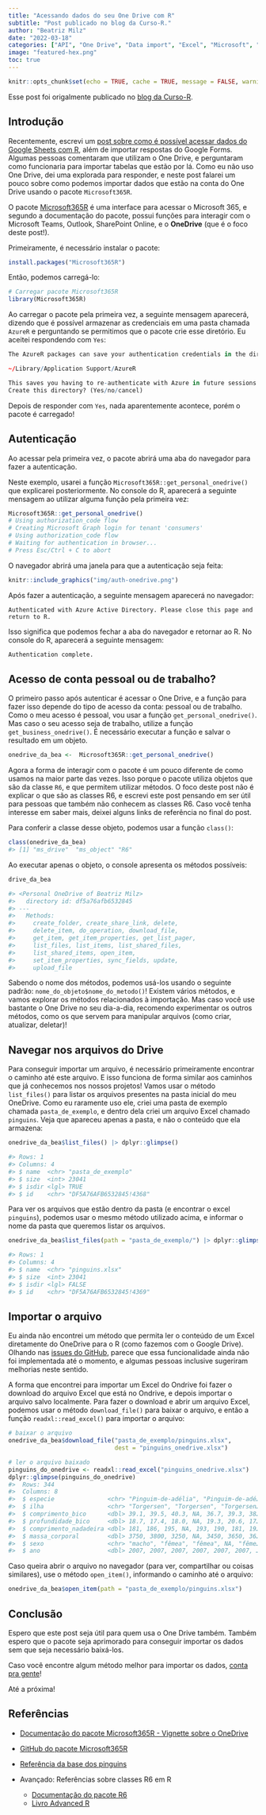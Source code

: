 ```yaml
---
title: "Acessando dados do seu One Drive com R"
subtitle: "Post publicado no blog da Curso-R."
author: "Beatriz Milz"
date: "2022-03-18"
categories: ["API", "One Drive", "Data import", "Excel", "Microsoft", "Azure", "Microsoft365R"]
image: "featured-hex.png"
toc: true
---
```


```r
knitr::opts_chunk$set(echo = TRUE, cache = TRUE, message = FALSE, warning = FALSE,  collapse = TRUE)
```

::: callout-tip
Esse post foi origalmente publicado no [blog da Curso-R](https://blog.curso-r.com/posts/2022-03-18-onedrive/).
:::

## Introdução

Recentemente, escrevi um [post sobre como é possível acessar dados do Google Sheets com R](https://blog.curso-r.com/posts/2022-03-08-googlesheets4/), além de importar respostas do Google Forms.
Algumas pessoas comentaram que utilizam o One Drive, e perguntaram como funcionaria para importar tabelas que estão por lá.
Como eu não uso One Drive, dei uma explorada para responder, e neste post falarei um pouco sobre como podemos importar dados que estão na conta do One Drive usando o pacote `Microsoft365R`.

O pacote [Microsoft365R](https://github.com/Azure/Microsoft365R) é uma interface para acessar o Microsoft 365, e segundo a documentação do pacote, possui funções para interagir com o Microsoft Teams, Outlook, SharePoint Online, e o **OneDrive** (que é o foco deste post!).

Primeiramente, é necessário instalar o pacote:

``` r
install.packages("Microsoft365R")
```

Então, podemos carregá-lo:

```r
# Carregar pacote Microsoft365R
library(Microsoft365R)
```

Ao carregar o pacote pela primeira vez, a seguinte mensagem aparecerá, dizendo que é possível armazenar as credenciais em uma pasta chamada `AzureR` e perguntando se permitimos que o pacote crie esse diretório.
Eu aceitei respondendo com `Yes`:

``` r
The AzureR packages can save your authentication credentials in the directory:

~/Library/Application Support/AzureR

This saves you having to re-authenticate with Azure in future sessions.
Create this directory? (Yes/no/cancel) 
```

Depois de responder com `Yes`, nada aparentemente acontece, porém o pacote é carregado!

## Autenticação

Ao acessar pela primeira vez, o pacote abrirá uma aba do navegador para fazer a autenticação.

Neste exemplo, usarei a função `Microsoft365R::get_personal_onedrive()` que explicarei posteriormente.
No console do R, aparecerá a seguinte mensagem ao utilizar alguma função pela primeira vez:

``` r
Microsoft365R::get_personal_onedrive()
# Using authorization_code flow
# Creating Microsoft Graph login for tenant 'consumers'
# Using authorization_code flow
# Waiting for authentication in browser...
# Press Esc/Ctrl + C to abort
```

O navegador abrirá uma janela para que a autenticação seja feita:

```r
knitr::include_graphics("img/auth-onedrive.png")
```

Após fazer a autenticação, a seguinte mensagem aparecerá no navegador:

    Authenticated with Azure Active Directory. Please close this page and return to R.

Isso significa que podemos fechar a aba do navegador e retornar ao R.
No console do R, aparecerá a seguinte mensagem:

``` r
Authentication complete.
```

## Acesso de conta pessoal ou de trabalho?

O primeiro passo após autenticar é acessar o One Drive, e a função para fazer isso depende do tipo de acesso da conta: pessoal ou de trabalho.
Como o meu acesso é pessoal, vou usar a função `get_personal_onedrive()`.
Mas caso o seu acesso seja de trabalho, utilize a função `get_business_onedrive()`.
É necessário executar a função e salvar o resultado em um objeto.

``` r
onedrive_da_bea <-  Microsoft365R::get_personal_onedrive()
```

Agora a forma de interagir com o pacote é um pouco diferente de como usamos na maior parte das vezes.
Isso porque o pacote utiliza objetos que são da classe `R6`, e que permitem utilizar métodos.
O foco deste post não é explicar o que são as classes R6, e escrevi este post pensando em ser útil para pessoas que também não conhecem as classes R6.
Caso você tenha interesse em saber mais, deixei alguns links de referência no final do post.

Para conferir a classe desse objeto, podemos usar a função `class()`:

``` r
class(onedrive_da_bea)
#> [1] "ms_drive"  "ms_object" "R6"  
```

Ao executar apenas o objeto, o console apresenta os métodos possíveis:

``` r
drive_da_bea

#> <Personal OneDrive of Beatriz Milz>
#>   directory id: df5a76afb6532845 
#> ---
#>   Methods:
#>     create_folder, create_share_link, delete,
#>     delete_item, do_operation, download_file,
#>     get_item, get_item_properties, get_list_pager,
#>     list_files, list_items, list_shared_files,
#>     list_shared_items, open_item,
#>     set_item_properties, sync_fields, update,
#>     upload_file
```

Sabendo o nome dos métodos, podemos usá-los usando o seguinte padrão: `nome_do_objeto$nome_do_metodo()`!
Existem vários métodos, e vamos explorar os métodos relacionados à importação.
Mas caso você use bastante o One Drive no seu dia-a-dia, recomendo experimentar os outros métodos, como os que servem para manipular arquivos (como criar, atualizar, deletar)!

## Navegar nos arquivos do Drive

Para conseguir importar um arquivo, é necessário primeiramente encontrar o caminho até este arquivo.
E isso funciona de forma similar aos caminhos que já conhecemos nos nossos projetos!
Vamos usar o método `list_files()` para listar os arquivos presentes na pasta inicial do meu OneDrive.
Como eu raramente uso ele, criei uma pasta de exemplo chamada `pasta_de_exemplo`, e dentro dela criei um arquivo Excel chamado `pinguins`.
Veja que apareceu apenas a pasta, e não o conteúdo que ela armazena:

``` r
onedrive_da_bea$list_files() |> dplyr::glimpse()

#> Rows: 1
#> Columns: 4
#> $ name  <chr> "pasta_de_exemplo"
#> $ size  <int> 23041
#> $ isdir <lgl> TRUE
#> $ id    <chr> "DF5A76AFB6532845!4368"
```

Para ver os arquivos que estão dentro da pasta (e encontrar o excel `pinguins`), podemos usar o mesmo método utilizado acima, e informar o nome da pasta que queremos listar os arquivos.

``` r
onedrive_da_bea$list_files(path = "pasta_de_exemplo/") |> dplyr::glimpse()

#> Rows: 1
#> Columns: 4
#> $ name  <chr> "pinguins.xlsx"
#> $ size  <int> 23041
#> $ isdir <lgl> FALSE
#> $ id    <chr> "DF5A76AFB6532845!4369"
```

## Importar o arquivo

Eu ainda não encontrei um método que permita ler o conteúdo de um Excel diretamente do OneDrive para o R (como fazemos com o Google Drive).
Olhando nas [issues do GitHub](https://github.com/Azure/Microsoft365R), parece que essa funcionalidade ainda não foi implementada até o momento, e algumas pessoas inclusive sugeriram melhorias neste sentido.

A forma que encontrei para importar um Excel do Ondrive foi fazer o download do arquivo Excel que está no Ondrive, e depois importar o arquivo salvo localmente.
Para fazer o download e abrir um arquivo Excel, podemos usar o método `download_file()` para baixar o arquivo, e então a função `readxl::read_excel()` para importar o arquivo:

``` r
# baixar o arquivo
onedrive_da_bea$download_file("pasta_de_exemplo/pinguins.xlsx", 
                              dest = "pinguins_onedrive.xlsx")

# ler o arquivo baixado
pinguins_do_onedrive <- readxl::read_excel("pinguins_onedrive.xlsx")
dplyr::glimpse(pinguins_do_onedrive)
#>  Rows: 344
#>  Columns: 8
#>  $ especie               <chr> "Pinguim-de-adélia", "Pinguim-de-adé…
#>  $ ilha                  <chr> "Torgersen", "Torgersen", "Torgersen…
#>  $ comprimento_bico      <dbl> 39.1, 39.5, 40.3, NA, 36.7, 39.3, 38…
#>  $ profundidade_bico     <dbl> 18.7, 17.4, 18.0, NA, 19.3, 20.6, 17…
#>  $ comprimento_nadadeira <dbl> 181, 186, 195, NA, 193, 190, 181, 19…
#>  $ massa_corporal        <dbl> 3750, 3800, 3250, NA, 3450, 3650, 36…
#>  $ sexo                  <chr> "macho", "fêmea", "fêmea", NA, "fême…
#>  $ ano                   <dbl> 2007, 2007, 2007, 2007, 2007, 2007, …
```

Caso queira abrir o arquivo no navegador (para ver, compartilhar ou coisas similares), use o método `open_item()`, informando o caminho até o arquivo:

``` r
onedrive_da_bea$open_item(path = "pasta_de_exemplo/pinguins.xlsx") 
```

## Conclusão

Espero que este post seja útil para quem usa o One Drive também.
Também espero que o pacote seja aprimorado para conseguir importar os dados sem que seja necessário baixá-los.

Caso você encontre algum método melhor para importar os dados, [conta pra gente](https://discourse.curso-r.com/)!

Até a próxima!

## Referências

-   [Documentação do pacote Microsoft365R - Vignette sobre o OneDrive](https://cran.r-project.org/web/packages/Microsoft365R/vignettes/od_sp.html)

-   [GitHub do pacote Microsoft365R](https://github.com/Azure/Microsoft365R)

-   [Referência da base dos pinguins](https://allisonhorst.github.io/palmerpenguins/)

-   Avançado: Referências sobre classes R6 em R

    -   [Documentação do pacote R6](https://r6.r-lib.org/articles/Introduction.html)
    -   [Livro Advanced R](https://adv-r.hadley.nz/r6.html)

